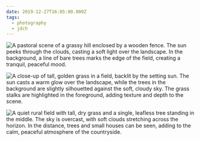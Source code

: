 ```yaml
---
date: 2019-12-27T16:05:00.000Z
tags:
  - photography
  - jdch
---
```

![A pastoral scene of a grassy hill enclosed by a wooden fence. The sun peeks through the clouds, casting a soft light over the landscape. In the background, a line of bare trees marks the edge of the field, creating a tranquil, peaceful mood.](../../assets/photos/20191227-IMG_3461.jpg)

![A close-up of tall, golden grass in a field, backlit by the setting sun. The sun casts a warm glow over the landscape, while the trees in the background are slightly silhouetted against the soft, cloudy sky. The grass stalks are highlighted in the foreground, adding texture and depth to the scene.](../../assets/photos/20191227-IMG_3451.jpg)

![A quiet rural field with tall, dry grass and a single, leafless tree standing in the middle. The sky is overcast, with soft clouds stretching across the horizon. In the distance, trees and small houses can be seen, adding to the calm, peaceful atmosphere of the countryside.](../../assets/photos/20191227-IMG_3448.jpg)
